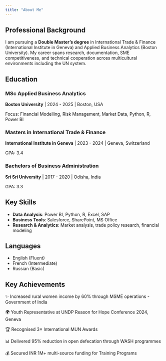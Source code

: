 ```yaml
---
title: "About Me"
---
```


## Professional Background

I am pursuing a **Double Master's degree** in International Trade & Finance (International Institute in Geneva) and Applied Business Analytics (Boston University). My career spans research, documentation, SME competitiveness, and technical cooperation across multicultural environments including the UN system.

## Education

### MSc Applied Business Analytics
**Boston University** | 2024 - 2025 | Boston, USA

Focus: Financial Modelling, Risk Management, Market Data, Python, R, Power BI

### Masters in International Trade & Finance
**International Institute in Geneva** | 2023 - 2024 | Geneva, Switzerland

GPA: 3.4

### Bachelors of Business Administration
**Sri Sri University** | 2017 - 2020 | Odisha, India

GPA: 3.3

## Key Skills

- **Data Analysis**: Power BI, Python, R, Excel, SAP
- **Business Tools**: Salesforce, SharePoint, MS Office
- **Research & Analytics**: Market analysis, trade policy research, financial modeling

## Languages

- English (Fluent)
- French (Intermediate)
- Russian (Basic)

## Key Achievements

✨ Increased rural women income by 60% through MSME operations - Government of India

🌍 Youth Representative at UNDP Reason for Hope Conference 2024, Geneva

🏆 Recognised 3× International MUN Awards

📊 Delivered 95% reduction in open defecation through WASH programmes

💰 Secured INR 1M+ multi-source funding for Training Programs
